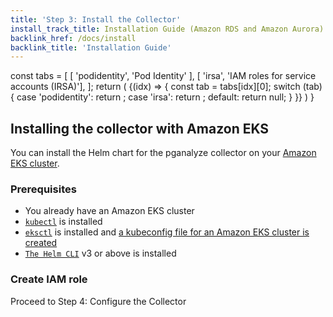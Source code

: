 ```yaml
---
title: 'Step 3: Install the Collector'
install_track_title: Installation Guide (Amazon RDS and Amazon Aurora)
backlink_href: /docs/install
backlink_title: 'Installation Guide'
---
```



  const tabs = [
    [ 'podidentity', 'Pod Identity' ],
    [ 'irsa', 'IAM roles for service accounts (IRSA)'],
  ];
  return (
    <TabPanel items={tabs}>
      {(idx) => {
        const tab = tabs[idx][0];
        switch (tab) {
          case 'podidentity':
            return <TabTextContent><CreateIAMRoleEKSPodIdentity /></TabTextContent>;
          case 'irsa':
            return <TabTextContent><CreateIAMRoleEKSIRSA /></TabTextContent>;
          default:
            return null;
        }
      }}
    </TabPanel>
  )
}

## Installing the collector with Amazon EKS

You can install the Helm chart for the pganalyze collector on your [Amazon EKS cluster](https://docs.aws.amazon.com/eks/latest/userguide/what-is-eks.html).

### Prerequisites

* You already have an Amazon EKS cluster
* [`kubectl`](https://kubernetes.io/docs/tasks/tools/) is installed
* [`eksctl`](https://eksctl.io/installation/) is installed and [a kubeconfig file for an Amazon EKS cluster is created](https://docs.aws.amazon.com/eks/latest/userguide/create-kubeconfig.html)
* [`The Helm CLI`](https://helm.sh/) v3 or above is installed

<SetupIAMPolicy />

### Create IAM role

<EKSIAMRoleCreation />

<Link className="btn btn-success" to="04_configure_the_collector_eks">
  Proceed to Step 4: Configure the Collector
</Link>
